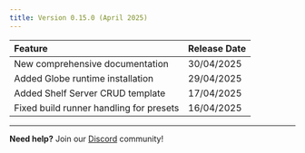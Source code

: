 ```yaml
---
title: Version 0.15.0 (April 2025)
---
```


| Feature                                 | Release Date |
| :-------------------------------------- | ------------ |
| New comprehensive documentation         | 30/04/2025   |
| Added Globe runtime installation        | 29/04/2025   |
| Added Shelf Server CRUD template        | 17/04/2025   |
| Fixed build runner handling for presets | 16/04/2025   |

---

**Need help?** Join our [Discord](https://invertase.link/globe-discord) community!
